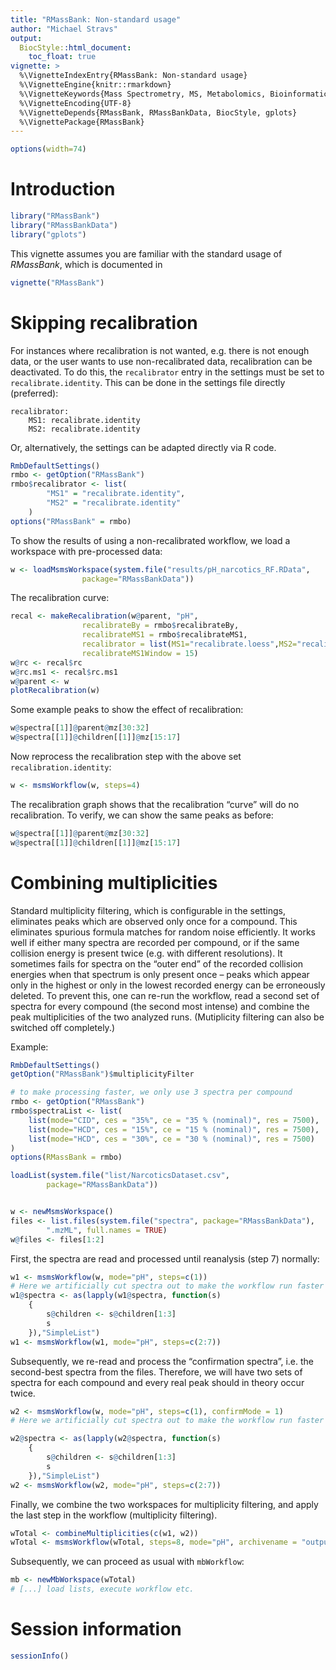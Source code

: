 ```yaml
---
title: "RMassBank: Non-standard usage"
author: "Michael Stravs"
output:
  BiocStyle::html_document:
    toc_float: true
vignette: >
  %\VignetteIndexEntry{RMassBank: Non-standard usage}
  %\VignetteEngine{knitr::rmarkdown}
  %\VignetteKeywords{Mass Spectrometry, MS, Metabolomics, Bioinformatics}
  %\VignetteEncoding{UTF-8}
  %\VignetteDepends{RMassBank, RMassBankData, BiocStyle, gplots}
  %\VignettePackage{RMassBank}
---
```

```r
options(width=74)
```
# Introduction

```r
library("RMassBank")
library("RMassBankData")
library("gplots")
```


This vignette assumes you are familiar with the standard usage of
*RMassBank*, which is documented in
```r
vignette("RMassBank")
```

# Skipping recalibration

For instances where recalibration is not wanted, e.g. there is
not enough data, or the user wants to use non-recalibrated
data, recalibration can be deactivated. To do this, the `recalibrator`
entry in the settings must be set to `recalibrate.identity`. This can be
done in the settings file directly (preferred):

````
recalibrator:
    MS1: recalibrate.identity
    MS2: recalibrate.identity
````

Or, alternatively, the settings can be adapted directly via R code.
```r
RmbDefaultSettings()
rmbo <- getOption("RMassBank")
rmbo$recalibrator <- list(
		"MS1" = "recalibrate.identity",
		"MS2" = "recalibrate.identity"
	)
options("RMassBank" = rmbo)
```

To show the results of using a non-recalibrated workflow, we load a workspace
with pre-processed data:

```r
w <- loadMsmsWorkspace(system.file("results/pH_narcotics_RF.RData", 
				package="RMassBankData"))
```

The recalibration curve:
```r
recal <- makeRecalibration(w@parent, "pH",
				recalibrateBy = rmbo$recalibrateBy,
				recalibrateMS1 = rmbo$recalibrateMS1,
				recalibrator = list(MS1="recalibrate.loess",MS2="recalibrate.loess"),
				recalibrateMS1Window = 15)
w@rc <- recal$rc
w@rc.ms1 <- recal$rc.ms1
w@parent <- w
plotRecalibration(w)
```

Some example peaks to show the effect of recalibration:
```r
w@spectra[[1]]@parent@mz[30:32]
w@spectra[[1]]@children[[1]]@mz[15:17]
```

Now reprocess the recalibration step with the
above set `recalibration.identity`:

```r
w <- msmsWorkflow(w, steps=4)
```

The recalibration graph shows that the recalibration "curve" will do no
recalibration. To verify, we can show the same peaks as before:

```r
w@spectra[[1]]@parent@mz[30:32]
w@spectra[[1]]@children[[1]]@mz[15:17]
```

# Combining multiplicities

Standard multiplicity filtering, which is configurable in the settings,
eliminates peaks which are observed only once for a compound. This eliminates
spurious formula matches for random noise efficiently. It works
well if either many spectra are recorded per compound, or if the same collision energy
is present twice (e.g. with different resolutions). It sometimes fails
for spectra on the "outer end" of the recorded collision energies when that
spectrum is only present once -- peaks which appear only in the highest or only
in the lowest recorded energy can be erroneously deleted. To prevent this, one
can re-run the workflow, read a second set of spectra for every compound (the
second most intense) and combine the peak multiplicities of the two analyzed
runs. (Mutiplicity filtering can also be switched off completely.)

Example:
```r
RmbDefaultSettings()
getOption("RMassBank")$multiplicityFilter

# to make processing faster, we only use 3 spectra per compound
rmbo <- getOption("RMassBank")
rmbo$spectraList <- list(
    list(mode="CID", ces = "35%", ce = "35 % (nominal)", res = 7500),
    list(mode="HCD", ces = "15%", ce = "15 % (nominal)", res = 7500),
    list(mode="HCD", ces = "30%", ce = "30 % (nominal)", res = 7500)
)
options(RMassBank = rmbo)

loadList(system.file("list/NarcoticsDataset.csv", 
        package="RMassBankData"))


w <- newMsmsWorkspace()
files <- list.files(system.file("spectra", package="RMassBankData"),
        ".mzML", full.names = TRUE)
w@files <- files[1:2]
```
First, the spectra are read and processed until reanalysis (step 7) normally:
```r
w1 <- msmsWorkflow(w, mode="pH", steps=c(1))
# Here we artificially cut spectra out to make the workflow run faster for the vignette:
w1@spectra <- as(lapply(w1@spectra, function(s)
    {
		s@children <- s@children[1:3]
		s
    }),"SimpleList")
w1 <- msmsWorkflow(w1, mode="pH", steps=c(2:7))
```

Subsequently, we re-read and process the "confirmation spectra", i.e. the
second-best spectra from the files. Therefore, we will have two sets of spectra
for each compound and every real peak should in theory occur twice. 
```r
w2 <- msmsWorkflow(w, mode="pH", steps=c(1), confirmMode = 1)
# Here we artificially cut spectra out to make the workflow run faster for the vignette:

w2@spectra <- as(lapply(w2@spectra, function(s)
    {
		s@children <- s@children[1:3]
		s
    }),"SimpleList")
w2 <- msmsWorkflow(w2, mode="pH", steps=c(2:7))
```

Finally, we combine the two workspaces for multiplicity filtering, and apply the
last step in the workflow (multiplicity filtering).

```r
wTotal <- combineMultiplicities(c(w1, w2))
wTotal <- msmsWorkflow(wTotal, steps=8, mode="pH", archivename = "output")
```

Subsequently, we can proceed as usual with `mbWorkflow`:

```r
mb <- newMbWorkspace(wTotal)
# [...] load lists, execute workflow etc.
```



# Session information

```r
sessionInfo()
```
